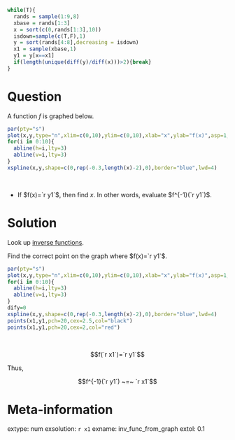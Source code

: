 ```r
while(T){
  rands = sample(1:9,8)
  xbase = rands[1:3]
  x = sort(c(0,rands[1:3],10))
  isdown=sample(c(T,F),1)
  y = sort(rands[4:8],decreasing = isdown)
  x1 = sample(xbase,1)
  y1 = y[x==x1]
  if(length(unique(diff(y)/diff(x)))>2){break}
}
```



Question
========


A function $f$ is graphed below.

```r
par(pty="s")
plot(x,y,type="n",xlim=c(0,10),ylim=c(0,10),xlab="x",ylab="f(x)",asp=1,pch=20,cex=2)
for(i in 0:10){
  abline(h=i,lty=3)
  abline(v=i,lty=3)
}
xspline(x,y,shape=c(0,rep(-0.3,length(x)-2),0),border="blue",lwd=4)
```
\

* If $f(x)=`r y1`$, then find $x$. In other words, evaluate $f^{-1}(`r y1`)$.


Solution
========

Look up [inverse functions](https://en.wikipedia.org/wiki/Inverse_function).

Find the correct point on the graph where $f(x)=`r y1`$.

```r
par(pty="s")
plot(x,y,type="n",xlim=c(0,10),ylim=c(0,10),xlab="x",ylab="f(x)",asp=1,pch=20,cex=2)
for(i in 0:10){
  abline(h=i,lty=3)
  abline(v=i,lty=3)
}
dify=0
xspline(x,y,shape=c(0,rep(-0.3,length(x)-2),0),border="blue",lwd=4)
points(x1,y1,pch=20,cex=2.5,col="black")
points(x1,y1,pch=20,cex=2,col="red")
```
\


$$f(`r x1`)=`r y1`$$

Thus,

$$f^{-1}(`r y1`) ~=~ `r x1`$$


Meta-information
============
extype: num
exsolution: `r x1`
exname: inv_func_from_graph
extol: 0.1
